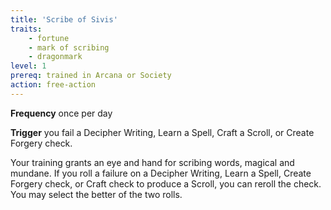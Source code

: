 ```yaml
---
title: 'Scribe of Sivis'
traits:
    - fortune
    - mark of scribing
    - dragonmark
level: 1
prereq: trained in Arcana or Society
action: free-action
---
```


**Frequency** once per day

**Trigger** you fail a Decipher Writing, Learn a Spell, Craft a Scroll, or Create Forgery check.

Your training grants an eye and hand for scribing words, magical and mundane. If you roll a failure on a Decipher Writing, Learn a Spell, Create Forgery check, or Craft check to produce a Scroll, you can reroll the check. You may select the better of the two rolls.
